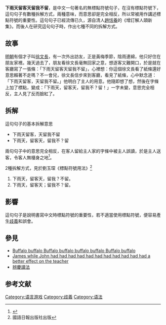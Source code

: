 '''下雨天留客天留我不留'''，是中文一句著名的無標點符號句子，在沒有標點符號下，這句句子有數種拆解方式，兩種意味，而意思卻是完全相反，所以常被用作講述標點符號的重要性。這句句子已經流傳已久，源自清人[[趙恬養|趙恬養]]的《增訂解人頤新集》。而後人在研究這句句子時，作出七種不同的拆解方式。

==故事==
[[明朝|明朝]]有個才子叫[[徐文長|徐文長]]，有一次外出訪友，正是黃梅季節，陰雨連綿，他只好住在朋友家裡。幾天過去了，朋友看徐文長毫無回家之意，想逐客又難開口，於是就在客廳寫了一張條：「下雨天留客天留我不留」，心裡想：你這個徐文長看了紙條還好意思賴著不走嗎？不一會兒，徐文長信步來到客廳，看見了紙條，心中默念道：「下雨天留客，天留我不留。」他明白了主人的用意。他隨即想了想，然後在字條上加了標點，變成：「下雨天，留客天，留我不？留！」一字未變，意思完全相反，主人見了反而臉紅了。

==拆解==
這句句子的基本拆解意思
*下雨天留客，天留我不留
*下雨天，留客天，留我不？留

兩句句子中的意思完全相反，在客人留給主人家的字條中被主人誤讀，於是主人送客，令客人無棲身之地<ref>{{Cite web |url=https://www.youtube.com/watch?v=hW96QawYooE |title=標點的妙用 - 下雨天留客天留我不留 |accessdate=2015-04-12 |archive-date=2012-01-28 |archive-url=https://web.archive.org/web/20120128132813/http://www.youtube.com/watch?v=hW96QawYooE&gl=US&hl=en |dead-url=no }}</ref>。

2種拆解方式，見於劉玉琛《標點符號用法》<ref>國語日報出版社出版</ref>
#下雨天，留客天，留我？不留。
#下雨天，留客天；留我不？留。

==影響==
{{see also|標題黨}}
這句句子是說明書寫中文時標點符號的重要性，若不適當使用標點符號，便容易產生[[歧義|歧義]]和誤會。

==參見==
*[[Buffalo_buffalo_Buffalo_buffalo_buffalo_buffalo_Buffalo_buffalo|Buffalo buffalo Buffalo buffalo buffalo buffalo Buffalo buffalo]]
*[[James_while_John_had_had_had_had_had_had_had_had_had_had_had_a_better_effect_on_the_teacher|James while John had had had had had had had had had had had a better effect on the teacher]]
*[[辨慶讀法|辨慶讀法]]

==参考文献==
{{reflist}}

[[Category:语言游戏|Category:语言游戏]]
[[Category:歧義|Category:歧義]]
[[Category:语法|Category:语法]]